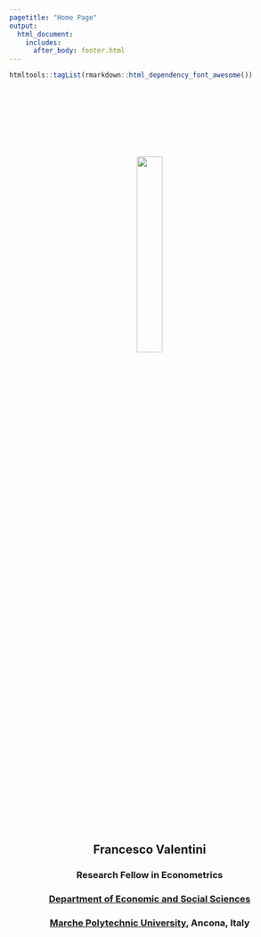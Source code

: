 ```yaml
---
pagetitle: "Home Page"
output: 
  html_document:
    includes:
      after_body: footer.html
---
```


```r
htmltools::tagList(rmarkdown::html_dependency_font_awesome())
```

<p>&nbsp;</p>
<p>&nbsp;</p>
<p>&nbsp;</p>
<p>&nbsp;</p>
<center>
![](me.png){#id .class width=30% height=30%}
<center>
<p>&nbsp;</p>
<center>
## Francesco Valentini
### **Research Fellow in Econometrics**
### **[Department of Economic and Social Sciences](https://www.dises.univpm.it/)**
### **[Marche Polytechnic University](https://www.univpm.it/Entra/), Ancona, Italy**
<center>

<p>&nbsp;</p>
<p>&nbsp;</p>

# [<i class="fa fa-envelope"></i>](contact.html) \  [<i class="fa fa-skype"></i>](https://join.skype.com/invite/dG5n5L4TXASL) \  [<i class="fa fa-linkedin"></i>](https://www.linkedin.com/in/francesco-valentini-36a7bb109) \  [<i class="fa fa-github"></i>](https://github.com/fravale)

